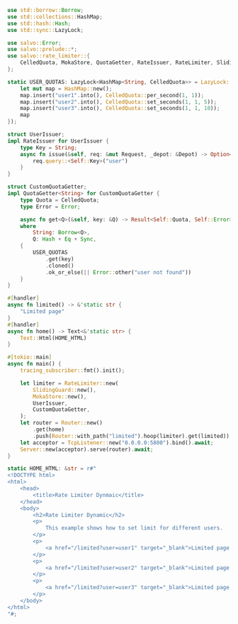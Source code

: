 ```rust  title="rate-limiter-dynamic/src/main.rs"
use std::borrow::Borrow;
use std::collections::HashMap;
use std::hash::Hash;
use std::sync::LazyLock;

use salvo::Error;
use salvo::prelude::*;
use salvo::rate_limiter::{
    CelledQuota, MokaStore, QuotaGetter, RateIssuer, RateLimiter, SlidingGuard,
};

static USER_QUOTAS: LazyLock<HashMap<String, CelledQuota>> = LazyLock::new(|| {
    let mut map = HashMap::new();
    map.insert("user1".into(), CelledQuota::per_second(1, 1));
    map.insert("user2".into(), CelledQuota::set_seconds(1, 1, 5));
    map.insert("user3".into(), CelledQuota::set_seconds(1, 1, 10));
    map
});

struct UserIssuer;
impl RateIssuer for UserIssuer {
    type Key = String;
    async fn issue(&self, req: &mut Request, _depot: &Depot) -> Option<Self::Key> {
        req.query::<Self::Key>("user")
    }
}

struct CustomQuotaGetter;
impl QuotaGetter<String> for CustomQuotaGetter {
    type Quota = CelledQuota;
    type Error = Error;

    async fn get<Q>(&self, key: &Q) -> Result<Self::Quota, Self::Error>
    where
        String: Borrow<Q>,
        Q: Hash + Eq + Sync,
    {
        USER_QUOTAS
            .get(key)
            .cloned()
            .ok_or_else(|| Error::other("user not found"))
    }
}

#[handler]
async fn limited() -> &'static str {
    "Limited page"
}
#[handler]
async fn home() -> Text<&'static str> {
    Text::Html(HOME_HTML)
}

#[tokio::main]
async fn main() {
    tracing_subscriber::fmt().init();

    let limiter = RateLimiter::new(
        SlidingGuard::new(),
        MokaStore::new(),
        UserIssuer,
        CustomQuotaGetter,
    );
    let router = Router::new()
        .get(home)
        .push(Router::with_path("limited").hoop(limiter).get(limited));
    let acceptor = TcpListener::new("0.0.0.0:5800").bind().await;
    Server::new(acceptor).serve(router).await;
}

static HOME_HTML: &str = r#"
<!DOCTYPE html>
<html>
    <head>
        <title>Rate Limiter Dynmaic</title>
    </head>
    <body>
        <h2>Rate Limiter Dynamic</h2>
        <p>
            This example shows how to set limit for different users.
        </p>
        <p>
            <a href="/limited?user=user1" target="_blank">Limited page for user1: 1/second</a>
        </p>
        <p>
            <a href="/limited?user=user2" target="_blank">Limited page for user2: 1/5seconds</a>
        </p>
        <p>
            <a href="/limited?user=user3" target="_blank">Limited page for user3: 1/10seconds</a>
        </p>
    </body>
</html>
"#;

```